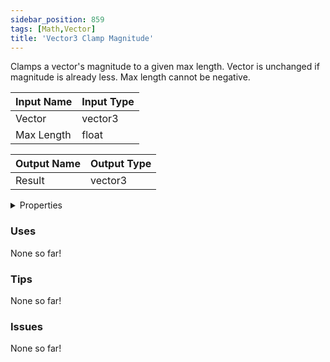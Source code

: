 ```yaml
---
sidebar_position: 859
tags: [Math,Vector]
title: 'Vector3 Clamp Magnitude'
---
```


Clamps a vector's magnitude to a given max length.
Vector is unchanged if magnitude is already less.
Max length cannot be negative.



<DocusaurusSvg />

| Input Name | Input Type |
|-----------|-----------|
| Vector | vector3 |
| Max Length | float |

| Output Name | Output Type |
|-----------|-----------|
| Result | vector3 |


<details>
  <summary>Properties</summary>
  <div>
    <div>
    <table>
      <thead>
        <tr>
          <th>Is beta required?</th>
          <th>No</th>
        </tr>
        <tr>
          <th>Is this chip a trolling risk?</th>
          <th>No</th>
        </tr>
        <tr>
          <th>Is this chip a role assignment risk?</th>
          <th>No</th>
        </tr>
        <tr>
          <th>Chip UUID</th>
          <th>c12ba6c4-51f6-478c-96a7-b989dbe6df80</th>
        </tr>
        <tr>
          <th>Room availability</th>
          <th>Available everywhere</th>
        </tr>
      </thead>
    </table>
    </div>
  </div>
</details>

### Uses

None so far!

### Tips

None so far!

### Issues

None so far!
